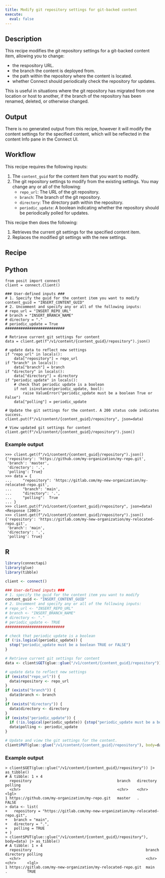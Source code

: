 ```yaml
---
title: Modify git repository settings for git-backed content
execute: 
  eval: false
---
```


## Description 

This recipe modifies the git repository settings for a git-backed content item, allowing you to change: 

- the respository URL.
- the branch the content is deployed from.
- the path within the repository where the content is located.
- whether Connect should periodically check the repository for updates.

 This is useful in situations where the git repository has migrated from one location or host to another, if the branch of the repository has been renamed, deleted, or otherwise changed.

## Output

There is no generated output from this recipe, however it will modify the content settings for the specified content, which will be reflected in the content Info pane in the Connect UI.

## Workflow

This recipe requires the following inputs:

1. The `content_guid` for the content item that you want to modify. 
2. The git repository settings to modify from the existing settings. You may change any or all of the following:
    - `repo_url`: The URL of the git repository. 
    - `branch`: The branch of the git repository.
    - `directory`: The directory path within the repository.
    - `periodic_update`: A boolean indicating whether the repository should be periodically polled for updates.

This recipe then does the following:

1. Retrieves the current git settings for the specified content item.
2. Replaces the modified git settings with the new settings.

## Recipe

:::{.panel-tabset group="language"}

## Python

```.python
from posit import connect
client = connect.Client() 

### User-defined inputs ###
# 1. Specify the guid for the content item you want to modify
content_guid = "INSERT_CONTENT_GUID" 
# 2. Uncomment and specify any or all of the following inputs:
# repo_url = "INSERT_REPO_URL"
# branch = "INSERT_BRANCH_NAME"
# directory = "."
# periodic_update = True
###########################

# Retrieve current git settings for content
data = client.get(f"/v1/content/{content_guid}/repository").json()

# update data to reflect new settings
if "repo_url" in locals():
    data["repository"] = repo_url
if "branch" in locals():
    data["branch"] = branch
if "directory" in locals():
    data["directory"] = directory
if "periodic_update" in locals():
    # check that periodic update is a boolean
    if not isinstance(periodic_update, bool):
        raise ValueError("periodic_update must be a boolean True or False")
    data["polling"] = periodic_update

# Update the git settings for the content. A 200 status code indicates success.
client.put(f"/v1/content/{content_guid}/repository", json=data)

# View updated git settings for content
client.get(f"/v1/content/{content_guid}/repository").json()

```
### Example output

```
>>> client.get(f"/v1/content/{content_guid}/repository").json()
{'repository': 'https://github.com/my-organization/my-repo.git',
 'branch': 'master',
 'directory': '.',
 'polling': True}
>>> data = {
...     "repository": 'https://gitlab.com/my-new-organization/my-relocated-repo.git',
...     "branch": 'main',
...     "directory": '.',
...     "polling":  True
... }
>>> client.put(f"/v1/content/{content_guid}/repository", json=data)
<Response [200]>
>>> client.get(f"/v1/content/{content_guid}/repository").json()
{'repository': 'https://gitlab.com/my-new-organization/my-relocated-repo.git',
 'branch': 'main',
 'directory': '.',
 'polling': True}
```

## R

```r
library(connectapi)
library(glue)
library(tibble)

client <- connect()

### User-defined inputs ###
# 1. specify the guid for the content item you want to modify
content_guid <- "INSERT_CONTENT_GUID" 
# 2. Uncomment and specify any or all of the following inputs:
# repo_url <- "INSERT_REPO_URL"
# branch <- "INSERT_BRANCH_NAME"
# directory <- "."
# periodic_update <- TRUE
###########################

# check that periodic update is a boolean
if (!is.logical(periodic_update)) {
  stop("periodic_update must be a boolean TRUE or FALSE")
}

# Retrieve current git settings for content
data <- client$GET(glue::glue("/v1/content/{content_guid}/repository")) 

# update data to reflect new settings
if (exists("repo_url")) {
  data$repository <- repo_url
}
if (exists("branch")) {
  data$branch <- branch
}
if (exists("directory")) {
  data$directory <- directory
}
if (exists("periodic_update")) {
  if (!is.logical(periodic_update)) {stop("periodic_update must be a boolean TRUE or FALSE")}
  data$polling <- periodic_update
}

# Update and view the git settings for the content.
client$PUT(glue::glue("/v1/content/{content_guid}/repository"), body=data) |> as_tibble()


```

### Example output

```
> client$GET(glue::glue("/v1/content/{content_guid}/repository")) |> as_tibble()
# A tibble: 1 × 4
  repository                                       branch   directory polling
  <chr>                                            <chr>    <chr>     <lgl>  
1 https://github.com/my-organization/my-repo.git   master   .         FALSE   
> data <- list(
+   repository = "https://gitlab.com/my-new-organization/my-relocated-repo.git",
+   branch = "main",
+   directory = ".",
+   polling = TRUE
+ )
> client$PUT(glue::glue("/v1/content/{content_guid}/repository"), body=data) |> as_tibble()
# A tibble: 1 × 4
  repository                                                    branch directory polling
  <chr>                                                         <chr>  <chr>     <lgl>  
1 https://gitlab.com/my-new-organization/my-relocated-repo.git  main   .         TRUE   

```

:::

